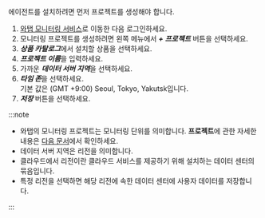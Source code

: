 에이전트를 설치하려면 먼저 프로젝트를 생성해야 합니다.

1. [와탭 모니터링 서비스](https://service.whatap.io)로 이동한 다음 로그인하세요.
1. 모니터링 프로젝트를 생성하려면 왼쪽 메뉴에서 ***+ 프로젝트*** 버튼을 선택하세요.
1. ***상품 카탈로그***에서 설치할 상품을 선택하세요. 
1. ***프로젝트 이름***을 입력하세요. 
1. 가까운 ***데이터 서버 지역***을 선택하세요.
1. ***타임 존***을 선택하세요.<br/>기본 값은 (GMT +9\:00) Seoul, Tokyo, Yakutsk입니다.
1. ***저장*** 버튼을 선택하세요.

:::note

* 와탭의 모니터링 프로젝트는 모니터링 단위를 의미합니다. **프로젝트**에 관한 자세한 내용은 [다음 문서](../project/project-manage)에서 확인하세요.
* 데이터 서버 지역은 리전을 의미합니다.
* 클라우드에서 리전이란 클라우드 서비스를 제공하기 위해 설치하는 데이터 센터의 묶음입니다.
* 특정 리전을 선택하면 해당 리전에 속한 데이터 센터에 사용자 데이터를 저장합니다.

:::